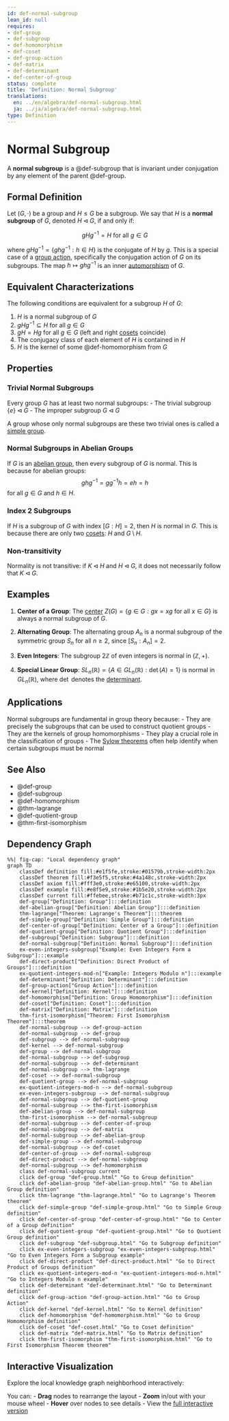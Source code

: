 ```yaml
---
id: def-normal-subgroup
lean_id: null
requires:
- def-group
- def-subgroup
- def-homomorphism
- def-coset
- def-group-action
- def-matrix
- def-determinant
- def-center-of-group
status: complete
title: 'Definition: Normal Subgroup'
translations:
  en: ../en/algebra/def-normal-subgroup.html
  ja: ../ja/algebra/def-normal-subgroup.html
type: Definition
---
```


# Normal Subgroup {#def-normal-subgroup}

A **normal subgroup** is a @def-subgroup that is invariant under conjugation by any element of the parent @def-group.

## Formal Definition

Let $(G, \cdot)$ be a group and $H \leq G$ be a subgroup. We say that $H$ is a **normal subgroup** of $G$, denoted $H \triangleleft G$, if and only if:

$$gHg^{-1} = H \text{ for all } g \in G$$

where $gHg^{-1} = \{ghg^{-1} : h \in H\}$ is the conjugate of $H$ by $g$. This is a special case of a [group action](def-group-action.qmd), specifically the conjugation action of $G$ on its subgroups. The map $h \mapsto ghg^{-1}$ is an inner [automorphism](def-automorphism.qmd) of $G$.

## Equivalent Characterizations

The following conditions are equivalent for a subgroup $H$ of $G$:

1. $H$ is a normal subgroup of $G$
2. $gHg^{-1} \subseteq H$ for all $g \in G$
3. $gH = Hg$ for all $g \in G$ (left and right [cosets](def-coset.qmd) coincide)
4. The conjugacy class of each element of $H$ is contained in $H$
5. $H$ is the kernel of some @def-homomorphism from $G$

## Properties

### Trivial Normal Subgroups

Every group $G$ has at least two normal subgroups:
- The trivial subgroup $\{e\} \triangleleft G$
- The improper subgroup $G \triangleleft G$

A group whose only normal subgroups are these two trivial ones is called a [simple group](def-simple-group.qmd).

### Normal Subgroups in Abelian Groups

If $G$ is an [abelian group](def-abelian-group.qmd), then every subgroup of $G$ is normal. This is because for abelian groups:
$$ghg^{-1} = gg^{-1}h = eh = h$$
for all $g \in G$ and $h \in H$.

### Index 2 Subgroups

If $H$ is a subgroup of $G$ with index $[G:H] = 2$, then $H$ is normal in $G$. This is because there are only two [cosets](def-coset.qmd): $H$ and $G \setminus H$.

### Non-transitivity

Normality is not transitive: if $K \triangleleft H$ and $H \triangleleft G$, it does not necessarily follow that $K \triangleleft G$.

## Examples

1. **Center of a Group**: The [center](def-center-of-group.qmd) $Z(G) = \{g \in G : gx = xg \text{ for all } x \in G\}$ is always a normal subgroup of $G$.

2. **Alternating Group**: The alternating group $A_n$ is a normal subgroup of the symmetric group $S_n$ for all $n \geq 2$, since $[S_n : A_n] = 2$.

3. **Even Integers**: The subgroup $2\mathbb{Z}$ of even integers is normal in $(\mathbb{Z}, +)$.

4. **Special Linear Group**: $SL_n(\mathbb{R}) = \{A \in GL_n(\mathbb{R}) : \det(A) = 1\}$ is normal in $GL_n(\mathbb{R})$, where $\det$ denotes the [determinant](def-determinant.qmd).

## Applications

Normal subgroups are fundamental in group theory because:
- They are precisely the subgroups that can be used to construct quotient groups
- They are the kernels of group homomorphisms
- They play a crucial role in the classification of groups
- The [Sylow theorems](thm-sylow.qmd) often help identify when certain subgroups must be normal

## See Also

- @def-group
- @def-subgroup
- @def-homomorphism
- @thm-lagrange
- @def-quotient-group
- @thm-first-isomorphism

## Dependency Graph

```mermaid
%%| fig-cap: "Local dependency graph"
graph TD
    classDef definition fill:#e1f5fe,stroke:#01579b,stroke-width:2px
    classDef theorem fill:#f3e5f5,stroke:#4a148c,stroke-width:2px
    classDef axiom fill:#fff3e0,stroke:#e65100,stroke-width:2px
    classDef example fill:#e8f5e9,stroke:#1b5e20,stroke-width:2px
    classDef current fill:#ffebee,stroke:#b71c1c,stroke-width:3px
    def-group["Definition: Group"]:::definition
    def-abelian-group["Definition: Abelian Group"]:::definition
    thm-lagrange["Theorem: Lagrange's Theorem"]:::theorem
    def-simple-group["Definition: Simple Group"]:::definition
    def-center-of-group["Definition: Center of a Group"]:::definition
    def-quotient-group["Definition: Quotient Group"]:::definition
    def-subgroup["Definition: Subgroup"]:::definition
    def-normal-subgroup["Definition: Normal Subgroup"]:::definition
    ex-even-integers-subgroup["Example: Even Integers Form a Subgroup"]:::example
    def-direct-product["Definition: Direct Product of Groups"]:::definition
    ex-quotient-integers-mod-n["Example: Integers Modulo n"]:::example
    def-determinant["Definition: Determinant"]:::definition
    def-group-action["Group Action"]:::definition
    def-kernel["Definition: Kernel"]:::definition
    def-homomorphism["Definition: Group Homomorphism"]:::definition
    def-coset["Definition: Coset"]:::definition
    def-matrix["Definition: Matrix"]:::definition
    thm-first-isomorphism["Theorem: First Isomorphism Theorem"]:::theorem
    def-normal-subgroup --> def-group-action
    def-normal-subgroup --> def-group
    def-subgroup --> def-normal-subgroup
    def-kernel --> def-normal-subgroup
    def-group --> def-normal-subgroup
    def-normal-subgroup --> def-subgroup
    def-normal-subgroup --> def-determinant
    def-normal-subgroup --> thm-lagrange
    def-coset --> def-normal-subgroup
    def-quotient-group --> def-normal-subgroup
    ex-quotient-integers-mod-n --> def-normal-subgroup
    ex-even-integers-subgroup --> def-normal-subgroup
    def-normal-subgroup --> def-quotient-group
    def-normal-subgroup --> thm-first-isomorphism
    def-abelian-group --> def-normal-subgroup
    thm-first-isomorphism --> def-normal-subgroup
    def-normal-subgroup --> def-center-of-group
    def-normal-subgroup --> def-matrix
    def-normal-subgroup --> def-abelian-group
    def-simple-group --> def-normal-subgroup
    def-normal-subgroup --> def-coset
    def-center-of-group --> def-normal-subgroup
    def-direct-product --> def-normal-subgroup
    def-normal-subgroup --> def-homomorphism
    class def-normal-subgroup current
    click def-group "def-group.html" "Go to Group definition"
    click def-abelian-group "def-abelian-group.html" "Go to Abelian Group definition"
    click thm-lagrange "thm-lagrange.html" "Go to Lagrange's Theorem theorem"
    click def-simple-group "def-simple-group.html" "Go to Simple Group definition"
    click def-center-of-group "def-center-of-group.html" "Go to Center of a Group definition"
    click def-quotient-group "def-quotient-group.html" "Go to Quotient Group definition"
    click def-subgroup "def-subgroup.html" "Go to Subgroup definition"
    click ex-even-integers-subgroup "ex-even-integers-subgroup.html" "Go to Even Integers Form a Subgroup example"
    click def-direct-product "def-direct-product.html" "Go to Direct Product of Groups definition"
    click ex-quotient-integers-mod-n "ex-quotient-integers-mod-n.html" "Go to Integers Modulo n example"
    click def-determinant "def-determinant.html" "Go to Determinant definition"
    click def-group-action "def-group-action.html" "Go to Group Action"
    click def-kernel "def-kernel.html" "Go to Kernel definition"
    click def-homomorphism "def-homomorphism.html" "Go to Group Homomorphism definition"
    click def-coset "def-coset.html" "Go to Coset definition"
    click def-matrix "def-matrix.html" "Go to Matrix definition"
    click thm-first-isomorphism "thm-first-isomorphism.html" "Go to First Isomorphism Theorem theorem"
```

## Interactive Visualization

Explore the local knowledge graph neighborhood interactively:

::: {.graph-viz data-id="def-normal-subgroup" data-width="700" data-height="500"}
:::

You can:
- **Drag** nodes to rearrange the layout
- **Zoom** in/out with your mouse wheel
- **Hover** over nodes to see details
- View the [full interactive version](../../output/interactive/def-normal-subgroup.html){target="_blank"}